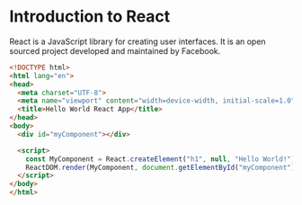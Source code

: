 

<Layout>
<SEO title="Introduction to React" />
<ReactLayout>

# Introduction to React

React is a JavaScript library for creating user interfaces. It is an open sourced project developed and maintained by Facebook.

```html
<!DOCTYPE html>
<html lang="en">
<head>
  <meta charset="UTF-8">
  <meta name="viewport" content="width=device-width, initial-scale=1.0">
  <title>Hello World React App</title>
</head>
<body>
  <div id="myComponent"></div>

  <script>
    const MyComponent = React.createElement("h1", null, "Hello World!");const MyComponent = React.createElement("h1", null, "Hello World!");
    ReactDOM.render(MyComponent, document.getElementById("myComponent"));
  </script>
</body>
</html>
```

</ReactLayout>
</Layout>
